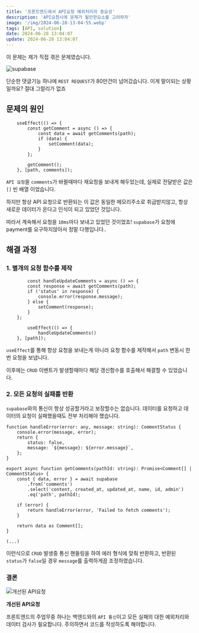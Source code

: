 ```yaml
---
title: '프론트엔드에서 API요청 예외처리의 중요성'
description: 'API요청시에 문제가 될만한요소를 고려하자'
image: '/img/2024-06-28-13-04-55.webp'
tags: [API, solution]
date: 2024-06-28 13:04:07
update: 2024-06-28 13:04:07
---
```


이 문제는 제가 직접 겪은 문제였습니다.

![supabase](/img/2024-06-28-13-19-58.webp)

단순한 댓글기능 하나에 `REST REQUEST`가 80만건이 넘어갔습니다.
이게 말이되는 상황일까요? 절대 그럴리가 없죠

## 문제의 원인

```tsx title="components/footer/comment/Comment.tsx"
    useEffect(() => {
        const getComment = async () => {
            const data = await getComments(path);
            if (data) {
                setComment(data);
            }
        };

        getComment();
    }, [path, comments]);
```

`API 요청`을 `comments`가 바뀔때마다 재요청을 보내게 해두었는데,
실제로 전달받은 값은 `[]` 빈 배열 이었습니다. 

하지만 항상 API 요청으로 반환되는 이 값은 동일한 메모리주소로 취급받지않고,
항상 새로운 데이터가 온다고 인식이 되고 있었던 것입니다.

따라서 계속해서 요청을 `10ms`마다 보내고 있었던 것이었죠! 
`supabase`가 요청에 payment를 요구하지않아서 정말 다행입니다..

## 해결 과정

### 1. 별개의 요청 함수를 제작
```tsx title="components/footer/comment/Comment.tsx"
        const handleUpdateComments = async () => {
        const response = await getComments(path);
        if ('status' in response) {
            console.error(response.message);
        } else {
            setComment(response);
        }
    };

        useEffect(() => {
            handleUpdateComments()
    }, [path]);
```

`useEffect`를 통해 항상 요청을 보내는게 아니라
요청 함수를 제작해서 `path` 변동시 한번 요청을 보냅니다.

이후에는 `CRUD` 이벤트가 발생할때마다 
해당 갱신함수를 호출해서 해결할 수 있었습니다.

### 2. 모든 요청의 실패를 반환
`supabase`와의 통신이 항상 성공할거라고 보장할수는 없습니다.
데이터를 요청하고 데이터의 요청이 실패했을때도 전부 처리해야 했습니다.

```tsx title="lib/commentParse.ts"
function handleError(error: any, message: string): CommentStatus {
    console.error(message, error);
    return {
        status: false,
        message: `${message}: ${error.message}`,
    };
}

export async function getComments(pathId: string): Promise<Comment[] | CommentStatus> {
    const { data, error } = await supabase
        .from('comments')
        .select('content, created_at, updated_at, name, id, admin')
        .eq('path', pathId);

    if (error) {
        return handleError(error, 'Failed to fetch comments');
    }

    return data as Comment[];
}

(...)
```
이런식으로 `CRUD` 발생중 통신 핸들링을 하여 에러 형식에 맞춰 반환하고,
반환된 `status`가 `false`일 경우 `message`를 출력하게끔 조정하였습니다.


### 결론

![개선된 API요청](/img/2024-06-28-13-57-00.webp)

**개선된 API요청**

프론트엔드의 주업무중 하나는 백엔드와의 `API 통신`이고
모든 실패의 대한 예외처리와 데이터 검사가 필요합니다. 주의하면서 코드를 작성하도록 해야합니다.

